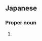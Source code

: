 ==Japanese==
{{ja-kanjitab|たか|ひさ}}

===Proper noun===
{{ja-pos|proper|たかひさ}}

# {{given name|male|lang=ja|sort=たかひさ}}